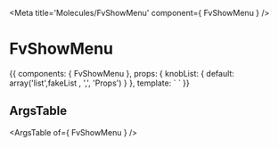 
<Meta title='Molecules/FvShowMenu' component={ FvShowMenu } />

# FvShowMenu

<Canvas>
<Story name='Common' height='150px'>{{
  components: { FvShowMenu },
  props: {
    knobList: {
      default: array('list',fakeList , ',', 'Props')
    }
  },
  template: `<FvShowMenu
    :list='knobList'
  >
  </FvShowMenu>`
}}</Story>
</Canvas>

## ArgsTable

<ArgsTable of={ FvShowMenu } />
